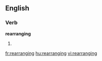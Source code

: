 
==English==

===Verb===
'''rearranging'''

# {{present participle of|[[rearrange]]}}

[[fr:rearranging]]
[[hu:rearranging]]
[[vi:rearranging]]